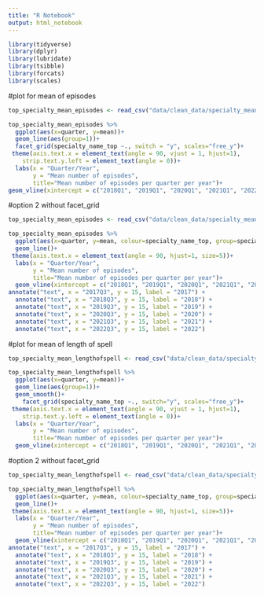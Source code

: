 ```yaml
---
title: "R Notebook"
output: html_notebook
---
```


```r
library(tidyverse)
library(dplyr)
library(lubridate)
library(tsibble)
library(forcats)
library(scales)
```

#plot for mean of episodes
```r
top_specialty_mean_episodes <- read_csv("data/clean_data/specialty_mean_episodes.csv") 

top_specialty_mean_episodes %>% 
  ggplot(aes(x=quarter, y=mean))+
  geom_line(aes(group=1))+
  facet_grid(specialty_name_top ~., switch = "y", scales="free_y")+
 theme(axis.text.x = element_text(angle = 90, vjust = 1, hjust=1), 
    strip.text.y.left = element_text(angle = 0))+
  labs(x = "Quarter/Year",
       y = "Mean number of episodes", 
       title="Mean number of episodes per quarter per year")+
geom_vline(xintercept = c("2018Q1", "2019Q1", "2020Q1", "2021Q1", "2022Q1", "2023Q" ), linetype = 'dashed')
```
#option 2 without facet_grid
```r
top_specialty_mean_episodes <- read_csv("data/clean_data/specialty_mean_episodes.csv") 

top_specialty_mean_episodes %>% 
  ggplot(aes(x=quarter, y=mean, colour=specialty_name_top, group=specialty_name_top))+
  geom_line()+
 theme(axis.text.x = element_text(angle = 90, hjust=1, size=5))+
  labs(x = "Quarter/Year",
       y = "Mean number of episodes", 
       title="Mean number of episodes per quarter per year")+
  geom_vline(xintercept = c("2018Q1", "2019Q1", "2020Q1", "2021Q1", "2022Q1", "2023Q" ), linetype = 'dashed')+
annotate("text", x = "2017Q3", y = 15, label = "2017") +
  annotate("text", x = "2018Q3", y = 15, label = "2018") +
  annotate("text", x = "2019Q3", y = 15, label = "2019") +
  annotate("text", x = "2020Q3", y = 15, label = "2020") +
  annotate("text", x = "2021Q3", y = 15, label = "2021") +
  annotate("text", x = "2022Q3", y = 15, label = "2022")
```



#plot for mean of length of spell
```r
top_specialty_mean_lengthofspell <- read_csv("data/clean_data/specialty_mean_lengthofspell.csv") 

top_specialty_mean_lengthofspell %>% 
  ggplot(aes(x=quarter, y=mean))+
  geom_line(aes(group=1))+
  geom_smooth()+
    facet_grid(specialty_name_top ~., switch="y", scales="free_y")+
 theme(axis.text.x = element_text(angle = 90, vjust = 1, hjust=1),
    strip.text.y.left = element_text(angle = 0))+
  labs(x = "Quarter/Year",
       y = "Mean number of episodes", 
       title="Mean number of episodes per quarter per year")+
  geom_vline(xintercept = c("2018Q1", "2019Q1", "2020Q1", "2021Q1", "2022Q1", "2023Q" ), linetype = 'dashed')
```

#option 2 without facet_grid
```r

top_specialty_mean_lengthofspell <- read_csv("data/clean_data/specialty_mean_lengthofspell.csv") 

top_specialty_mean_lengthofspell %>% 
  ggplot(aes(x=quarter, y=mean, colour=specialty_name_top, group=specialty_name_top))+
  geom_line()+
 theme(axis.text.x = element_text(angle = 90, hjust=1, size=5))+
  labs(x = "Quarter/Year",
       y = "Mean number of episodes", 
       title="Mean number of episodes per quarter per year")+
  geom_vline(xintercept = c("2018Q1", "2019Q1", "2020Q1", "2021Q1", "2022Q1", "2023Q" ), linetype = 'dashed')+
annotate("text", x = "2017Q3", y = 15, label = "2017") +
  annotate("text", x = "2018Q3", y = 15, label = "2018") +
  annotate("text", x = "2019Q3", y = 15, label = "2019") +
  annotate("text", x = "2020Q3", y = 15, label = "2020") +
  annotate("text", x = "2021Q3", y = 15, label = "2021") +
  annotate("text", x = "2022Q3", y = 15, label = "2022")
```

